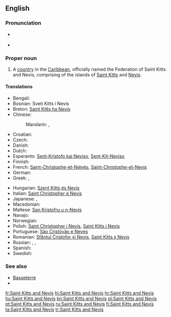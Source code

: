 ==English==
{{wikipedia}}

===Pronunciation===
* {{a|UK|US}} {{IPA|/seɪnt ˌkɪts ænd ˈniː.vɪs/}}
* {{audio|en-us-Saint Kitts and Nevis.ogg|Audio (US)}}

===Proper noun===
{{en-proper noun}}

# A [[country]] in the [[Caribbean]], officially named the Federation of Saint Kitts and Nevis, comprising of the islands of [[Saint Kitts]] and [[Nevis]].

====Translations====
{{trans-top|A country in the Caribbean}}
* Bengali: {{t-|bn|সেন্ট কিট্‌স ও নেভিস}}
* Bosnian: Sveti Kitts i Nevis {{m}}
* Breton: [[Saint Kitts ha Nevis]]
* Chinese:
*: Mandarin: {{t-|cmn|聖基茨和尼維斯|sc=Hani}}, {{t-|cmn|圣基茨和尼维斯|tr=Shèngjīcí hé Níwéisī|sc=Hani}}
* Croatian: {{t|hr|Sveti Kristofor i Nevis}}
* Czech: {{t-|cs|Svatý Kryštof a Nevis|m}}
* Danish: {{t-|da|Saint Kitts og Nevis}}
* Dutch: {{t+|nl|Saint Kitts en Nevis}}
* Esperanto: [[Sent-Kristofo kaj Neviso]], [[Sent-Kit-Neviso]]
* Finnish: {{t+|fi|Saint Kitts ja Nevis}}
* French: [[Saint-Christophe-et-Niévès]], [[Saint-Christophe-et-Nevis]]
* German: {{t+|de|St. Kitts und Nevis}}
* Greek: {{t+|el|Άγιος Χριστόφορος και Νέβις|m|tr=Ágios Christóforos kai Névis}}, {{t-|el|Σαιντ Κιτς και Νέβις|n|tr=Saint Kits kai Névis}}
{{trans-mid}}
* Hungarian: [[Szent Kitts és Nevis]]
* Italian: [[Saint Christopher e Nevis]]
* Japanese: {{t-|ja|セントクリストファー・ネイビス|tr=sentokurisutofā neibisu}}, {{t-|ja|セントキッツ・ネイビス|tr=sentokittsu neibisu}}
* Macedonian: {{t|mk|Свети Китис и Невис|m|tr=Svéti Kítis i Névis}}
* Maltese: [[San Kristofru u n-Nevis]]
* Navajo: {{tø|nv|Saint Kitts dóó Nevis}}
* Norwegian: {{t-|no|Saint Kitts og Nevis}}
* Polish: [[Saint Christopher i Nevis]], [[Saint Kitts i Nevis]]
* Portuguese: [[São Cristóvão e Neves]]
* Romanian: [[Sfântul Cristofor și Nevis]], [[Saint Kitts ș Nevis]]
* Russian: {{t|ru|Сент-Кристофер и Невис|f|n|tr=Sent-Krístofer i Névis}}, {{t-|ru|Сент-Китс и Невис|f|n|tr=Sent-Kits i Névis}}, {{t|ru|Сент-Киттс и Невис|f|n|tr=Sent-Kitts i Névis}}
* Spanish: {{t+|es|San Cristóbal y Nieves}}
* Swedish: {{t-|sv|Saint Christopher och Nevis}}
{{trans-bottom}}

===See also===
* [[Basseterre]]
* {{list|en|countries of North America}}

[[fr:Saint Kitts and Nevis]]
[[hi:Saint Kitts and Nevis]]
[[hr:Saint Kitts and Nevis]]
[[hu:Saint Kitts and Nevis]]
[[kn:Saint Kitts and Nevis]]
[[pl:Saint Kitts and Nevis]]
[[pt:Saint Kitts and Nevis]]
[[ru:Saint Kitts and Nevis]]
[[fi:Saint Kitts and Nevis]]
[[ta:Saint Kitts and Nevis]]
[[tr:Saint Kitts and Nevis]]